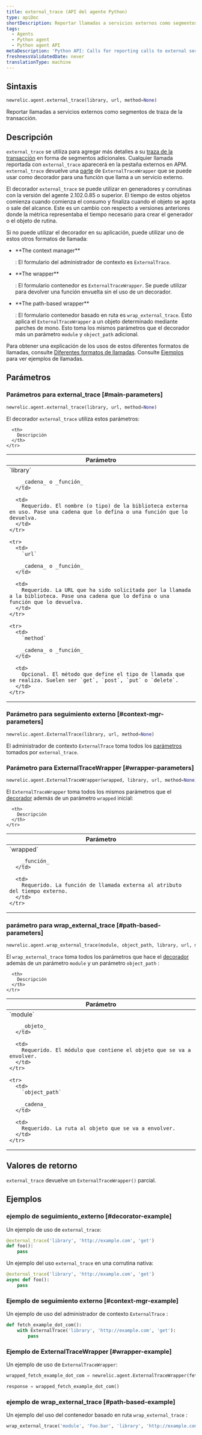 ```yaml
---
title: external_trace (API del agente Python)
type: apiDoc
shortDescription: Reportar llamadas a servicios externos como segmentos de traza de la transacción.
tags:
  - Agents
  - Python agent
  - Python agent API
metaDescription: 'Python API: Calls for reporting calls to external services as transaction trace segments.'
freshnessValidatedDate: never
translationType: machine
---
```


## Sintaxis

```py
newrelic.agent.external_trace(library, url, method=None)
```

Reportar llamadas a servicios externos como segmentos de traza de la transacción.

## Descripción

`external_trace` se utiliza para agregar más detalles a su [traza de la transacción](/docs/accounts-partnerships/education/getting-started-new-relic/glossary#transaction-trace) en forma de segmentos adicionales. Cualquier llamada reportada con `external_trace` aparecerá en la pestaña externos en APM. `external_trace` devuelve una [parte](https://docs.python.org/3.12/library/functools.html#functools.partial) de `ExternalTraceWrapper` que se puede usar como decorador para una función que llama a un servicio externo.

El decorador `external_trace` se puede utilizar en generadores y corrutinas con la versión del agente 2.102.0.85 o superior. El tiempo de estos objetos comienza cuando comienza el consumo y finaliza cuando el objeto se agota o sale del alcance. Este es un cambio con respecto a versiones anteriores donde la métrica representaba el tiempo necesario para crear el generador o el objeto de rutina.

Si no puede utilizar el decorador en su aplicación, puede utilizar uno de estos otros formatos de llamada:

* <DNT>
    **The context manager**
  </DNT>

  : El formulario del administrador de contexto es `ExternalTrace`.

* <DNT>
    **The wrapper**
  </DNT>

  : El formulario contenedor es `ExternalTraceWrapper`. Se puede utilizar para devolver una función envuelta sin el uso de un decorador.

* <DNT>
    **The path-based wrapper**
  </DNT>

  : El formulario contenedor basado en ruta es `wrap_external_trace`. Esto aplica el `ExternalTraceWrapper` a un objeto determinado mediante parches de mono. Esto toma los mismos parámetros que el decorador más un parámetro `module` y `object_path` adicional.

Para obtener una explicación de los usos de estos diferentes formatos de llamadas, consulte [Diferentes formatos de llamadas](/docs/python-agent-api-different-call-forms). Consulte [Ejemplos](#examples) para ver ejemplos de llamadas.

## Parámetros

### Parámetros para external_trace [#main-parameters]

```py
newrelic.agent.external_trace(library, url, method=None)
```

El decorador `external_trace` utiliza estos parámetros:

<table>
  <thead>
    <tr>
      <th width="25%">
        Parámetro
      </th>

      <th>
        Descripción
      </th>
    </tr>
  </thead>

  <tbody>
    <tr>
      <td>
        `library`

        _cadena_ o _función_
      </td>

      <td>
        Requerido. El nombre (o tipo) de la biblioteca externa en uso. Pase una cadena que lo defina o una función que lo devuelva.
      </td>
    </tr>

    <tr>
      <td>
        `url`

        _cadena_ o _función_
      </td>

      <td>
        Requerido. La URL que ha sido solicitada por la llamada a la biblioteca. Pase una cadena que lo defina o una función que lo devuelva.
      </td>
    </tr>

    <tr>
      <td>
        `method`

        _cadena_ o _función_
      </td>

      <td>
        Opcional. El método que define el tipo de llamada que se realiza. Suelen ser `get`, `post`, `put` o `delete`.
      </td>
    </tr>
  </tbody>
</table>

### Parámetro para seguimiento externo [#context-mgr-parameters]

```py
newrelic.agent.ExternalTrace(library, url, method=None)
```

El administrador de contexto `ExternalTrace` toma todos los [parámetros](#main-parameters) tomados por `external_trace`.

### Parámetro para ExternalTraceWrapper [#wrapper-parameters]

```py
newrelic.agent.ExternalTraceWrapper(wrapped, library, url, method=None)
```

El `ExternalTraceWrapper` toma todos los mismos parámetros que el [decorador](#main-parameters) además de un parámetro `wrapped` inicial:

<table>
  <thead>
    <tr>
      <th width="25%">
        Parámetro
      </th>

      <th>
        Descripción
      </th>
    </tr>
  </thead>

  <tbody>
    <tr>
      <td>
        `wrapped`

        _función_
      </td>

      <td>
        Requerido. La función de llamada externa al atributo del tiempo externo.
      </td>
    </tr>
  </tbody>
</table>

### parámetro para wrap_external_trace [#path-based-parameters]

```py
newrelic.agent.wrap_external_trace(module, object_path, library, url, method=None)
```

El `wrap_external_trace` toma todos los parámetros que hace el [decorador](#main-parameters) además de un parámetro `module` y un parámetro `object_path` :

<table>
  <thead>
    <tr>
      <th width="25%">
        Parámetro
      </th>

      <th>
        Descripción
      </th>
    </tr>
  </thead>

  <tbody>
    <tr>
      <td>
        `module`

        _objeto_
      </td>

      <td>
        Requerido. El módulo que contiene el objeto que se va a envolver.
      </td>
    </tr>

    <tr>
      <td>
        `object_path`

        _cadena_
      </td>

      <td>
        Requerido. La ruta al objeto que se va a envolver.
      </td>
    </tr>
  </tbody>
</table>

## Valores de retorno

`external_trace` devuelve un `ExternalTraceWrapper()` parcial.

## Ejemplos

### ejemplo de seguimiento_externo [#decorator-example]

Un ejemplo de uso de `external_trace`:

```py
@external_trace('library', 'http://example.com', 'get')
def foo():
    pass
```

Un ejemplo del uso `external_trace` en una corrutina nativa:

```py
@external_trace('library', 'http://example.com', 'get')
async def foo():
    pass
```

### Ejemplo de seguimiento externo [#context-mgr-example]

Un ejemplo de uso del administrador de contexto `ExternalTrace` :

```py
def fetch_example_dot_com():
    with ExternalTrace('library', 'http://example.com', 'get'):
        pass
```

### Ejemplo de ExternalTraceWrapper [#wrapper-example]

Un ejemplo de uso de `ExternalTraceWrapper`:

```py
wrapped_fetch_example_dot_com = newrelic.agent.ExternalTraceWrapper(fetch_example_dot_com, 'library', 'http://example.com', 'get')

response = wrapped_fetch_example_dot_com()
```

### ejemplo de wrap_external_trace [#path-based-example]

Un ejemplo del uso del contenedor basado en ruta `wrap_external_trace` :

```py
wrap_external_trace('module', 'Foo.bar', 'library', 'http://example.com', 'get')
```
